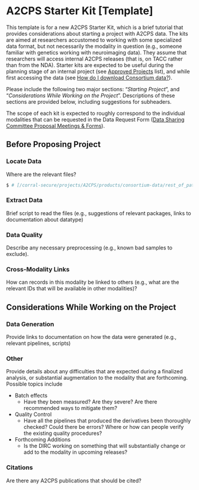 # A2CPS Starter Kit [Template]

This template is for a new A2CPS Starter Kit, which is a brief tutorial that provides considerations about starting a project with A2CPS data. The kits are aimed at researchers accustomed to working with some specialized data format, but not necessarily the modality in question (e.g., someone familiar with genetics working with neuroimaging data). They assume that researchers will access internal A2CPS releases (that is, on TACC rather than from the NDA). Starter kits are expected to be useful during the planning stage of an internal project (see [Approved Projects](https://a2cps.atlassian.net/wiki/spaces/WG/pages/22675472) list), and while first accessing the data (see [How do I download Consortium data?](https://a2cps.atlassian.net/wiki/spaces/DAS/pages/5080606)).

Please include the following two major sections: "*Starting Project*", and "*Considerations While Working on the Project*". Descriptions of these sections are provided below, including suggestions for subheaders.

The scope of each kit is expected to roughly correspond to the individual modalities that can be requested in the Data Request Form ([Data Sharing Committee Proposal Meetings & Forms](https://a2cps.atlassian.net/wiki/spaces/WG/pages/5080456/Data+Sharing+Committee+Proposal+Meetings+Forms?preview=/5080456/5106943/Data%20Request%20Form_2023.pdf)). 

## Before Proposing Project

### Locate Data

Where are the relevant files?

```bash
$ # [/corral-secure/projects/A2CPS/products/consortium-data/rest_of_path]
```

### Extract Data

Brief script to read the files (e.g., suggestions of relevant packages, links to documentation about datatype)


### Data Quality

Describe any necessary preprocessing (e.g., known bad samples to exclude).

### Cross-Modality Links

How can records in this modality be linked to others (e.g., what are the relevant IDs that will be available in other modalities)?

## Considerations While Working on the Project

### Data Generation

Provide links to documentation on how the data were generated (e.g., relevant pipelines, scripts)

### Other

Provide details about any difficulties that are expected during a finalized analysis, or substantial augmentation to the modality that are forthcoming. Possible topics include

- Batch effects
  - Have they been measured? Are they severe? Are there recommended ways to mitigate them?
- Quality Control
  - Have all the pipelines that produced the derivatives been thoroughly checked? Could there be errors? Where or how can people verify the existing quality procedures?
- Forthcoming Additions
  - Is the DIRC working on something that will substantially change or add to the modality in upcoming releases?


### Citations

Are there any A2CPS publications that should be cited?


